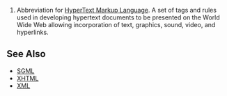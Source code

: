 #Abbreviation for [[w:HTML|HyperText Markup Language]]. A set of tags and rules used in developing hypertext documents to be presented on the World Wide Web allowing incorporation of text, graphics, sound, video, and hyperlinks. 

==See Also==
*[[SGML]]
*[[XHTML]]
*[[XML]]